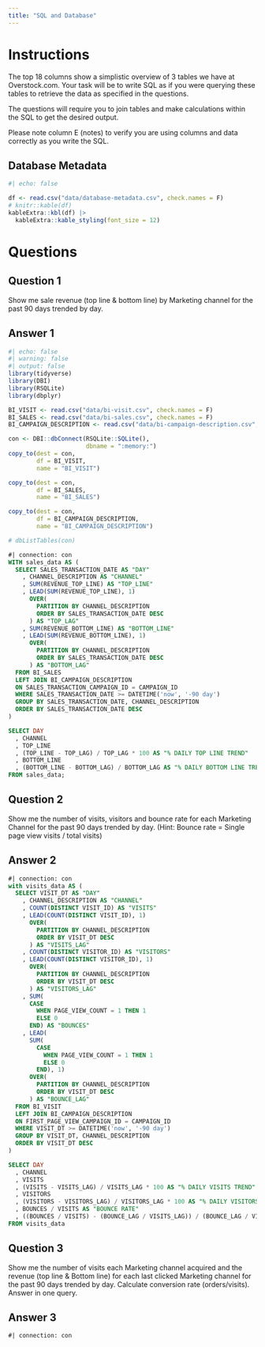 ```yaml
---
title: "SQL and Database"
---
```


# Instructions

The top 18 columns show a simplistic overview of 3 tables we have at Overstock.com. Your task will be to write SQL as if you were querying these tables to retrieve the data as specified in the questions.

The questions will require you to join tables and make calculations within the SQL to get the desired output.

Please note column E (notes) to verify you are using columns and data correctly as you write the SQL.

## Database Metadata

```r
#| echo: false

df <- read.csv("data/database-metadata.csv", check.names = F)
# knitr::kable(df)
kableExtra::kbl(df) |>
  kableExtra::kable_styling(font_size = 12)
```

# Questions

## Question 1

Show me sale revenue (top line & bottom line) by Marketing channel for the past 90 days trended by day.

## Answer 1

```r
#| echo: false
#| warning: false
#| output: false
library(tidyverse)
library(DBI)
library(RSQLite)
library(dbplyr)

BI_VISIT <- read.csv("data/bi-visit.csv", check.names = F)
BI_SALES <- read.csv("data/bi-sales.csv", check.names = F)
BI_CAMPAIGN_DESCRIPTION <- read.csv("data/bi-campaign-description.csv", check.names = F)

con <- DBI::dbConnect(RSQLite::SQLite(), 
                      dbname = ":memory:")
copy_to(dest = con, 
        df = BI_VISIT, 
        name = "BI_VISIT")

copy_to(dest = con, 
        df = BI_SALES, 
        name = "BI_SALES")

copy_to(dest = con, 
        df = BI_CAMPAIGN_DESCRIPTION, 
        name = "BI_CAMPAIGN_DESCRIPTION")

# dbListTables(con)
```

```sql
#| connection: con
WITH sales_data AS (
  SELECT SALES_TRANSACTION_DATE AS "DAY"
    , CHANNEL_DESCRIPTION AS "CHANNEL"
    , SUM(REVENUE_TOP_LINE) AS "TOP_LINE"
    , LEAD(SUM(REVENUE_TOP_LINE), 1) 
      OVER(
        PARTITION BY CHANNEL_DESCRIPTION 
        ORDER BY SALES_TRANSACTION_DATE DESC
      ) AS "TOP_LAG"
    , SUM(REVENUE_BOTTOM_LINE) AS "BOTTOM_LINE"
    , LEAD(SUM(REVENUE_BOTTOM_LINE), 1) 
      OVER(
        PARTITION BY CHANNEL_DESCRIPTION 
        ORDER BY SALES_TRANSACTION_DATE DESC
      ) AS "BOTTOM_LAG"
  FROM BI_SALES
  LEFT JOIN BI_CAMPAIGN_DESCRIPTION
  ON SALES_TRANSACTION_CAMPAIGN_ID = CAMPAIGN_ID
  WHERE SALES_TRANSACTION_DATE >= DATETIME('now', '-90 day')
  GROUP BY SALES_TRANSACTION_DATE, CHANNEL_DESCRIPTION
  ORDER BY SALES_TRANSACTION_DATE DESC
)

SELECT DAY
  , CHANNEL
  , TOP_LINE
  , (TOP_LINE - TOP_LAG) / TOP_LAG * 100 AS "% DAILY TOP LINE TREND"
  , BOTTOM_LINE
  , (BOTTOM_LINE - BOTTOM_LAG) / BOTTOM_LAG AS "% DAILY BOTTOM LINE TREND"
FROM sales_data;
```

## Question 2

Show me the number of visits, visitors and bounce rate for each Marketing Channel for the past 90 days trended by day. (Hint: Bounce rate = Single page view visits / total visits)

## Answer 2

```sql
#| connection: con
with visits_data AS (
  SELECT VISIT_DT AS "DAY"
    , CHANNEL_DESCRIPTION AS "CHANNEL"
    , COUNT(DISTINCT VISIT_ID) AS "VISITS"
    , LEAD(COUNT(DISTINCT VISIT_ID), 1) 
      OVER(
        PARTITION BY CHANNEL_DESCRIPTION 
        ORDER BY VISIT_DT DESC
      ) AS "VISITS_LAG"
    , COUNT(DISTINCT VISITOR_ID) AS "VISITORS"
    , LEAD(COUNT(DISTINCT VISITOR_ID), 1) 
      OVER(
        PARTITION BY CHANNEL_DESCRIPTION 
        ORDER BY VISIT_DT DESC
      ) AS "VISITORS_LAG"
    , SUM(
      CASE
        WHEN PAGE_VIEW_COUNT = 1 THEN 1
        ELSE 0
      END) AS "BOUNCES"
    , LEAD(
      SUM(
        CASE
          WHEN PAGE_VIEW_COUNT = 1 THEN 1
          ELSE 0
        END), 1) 
      OVER(
        PARTITION BY CHANNEL_DESCRIPTION
        ORDER BY VISIT_DT DESC
      ) AS "BOUNCE_LAG"
  FROM BI_VISIT
  LEFT JOIN BI_CAMPAIGN_DESCRIPTION
  ON FIRST_PAGE_VIEW_CAMPAIGN_ID = CAMPAIGN_ID
  WHERE VISIT_DT >= DATETIME('now', '-90 day')
  GROUP BY VISIT_DT, CHANNEL_DESCRIPTION
  ORDER BY VISIT_DT DESC
)

SELECT DAY
  , CHANNEL
  , VISITS
  , (VISITS - VISITS_LAG) / VISITS_LAG * 100 AS "% DAILY VISITS TREND"
  , VISITORS
  , (VISITORS - VISITORS_LAG) / VISITORS_LAG * 100 AS "% DAILY VISITORS TREND"
  , BOUNCES / VISITS AS "BOUNCE RATE"
  , ((BOUNCES / VISITS) - (BOUNCE_LAG / VISITS_LAG)) / (BOUNCE_LAG / VISITS_LAG) AS "% DAILY BOUNCE RATE TREND"
FROM visits_data
```

## Question 3

Show me the number of visits each Marketing channel acquired and the revenue (top line & Bottom line) for each last clicked Marketing channel for the past 90 days trended by day. Calculate conversion rate (orders/visits). Answer in one query.

## Answer 3

```sql
#| connection: con

```
